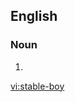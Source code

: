 ==English==

===Noun===
{{en-noun}}

# {{alternative spelling of|[[stable boy]]}}

[[vi:stable-boy]]